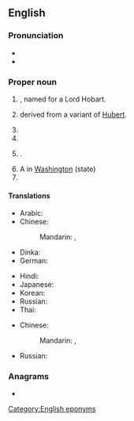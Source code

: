 ==English==
{{wikipedia}}

===Pronunciation===
* {{IPA|en|/ˈhəʊbɑːt/}}
* {{audio|en|En-au-Hobart.oga|Audio (AUS)}}

===Proper noun===
{{en-proper noun}}

# {{place|en|capital city|s/Tasmania|c/Australia}}, named for a Lord Hobart.
# {{surname|en|[[patronymic]] English|from=given names}} derived from a variant of [[Hubert]].
# {{place|en|city|s/Indiana}}
# {{place|en|village|s/New York}}
# {{place|en|city/county seat|co/Kiowa County|s/Oklahoma}}.
# A {{w|census-designated place}} in [[Washington]] (state)
# {{place|en|village|s/Wisconsin}}

====Translations====
{{trans-top|capital of Tasmania}}
* Arabic: {{t|ar|هُوبَارْت|m|tr=hubart}}
* Chinese:
*: Mandarin: {{t|cmn|霍巴特|tr=Huòbātè|sc=Hani}}, {{t+|cmn|荷巴特|tr=Hébātè|sc=Hani}}
* Dinka: {{t-needed|din}}
* German: {{t|de|Hobart}}
{{trans-mid}}
* Hindi: {{t|hi|होबार्ट}}
* Japanese: {{t|ja|ホバート|tr=Hobāto}}
* Korean: {{t|ko|^호바트}}
* Russian: {{t+|ru|Хо́барт|m}}
* Thai: {{t-needed|th}}
{{trans-bottom}}

{{trans-top|surname}}
* Chinese:
*: Mandarin: {{t|cmn|霍巴特|tr=Huòbātè|sc=Hani}}, {{t+|cmn|荷巴特|tr=Hébātè|sc=Hani}}
{{trans-mid}}
* Russian: {{t-needed|ru}}
{{trans-bottom}}

===Anagrams===
* {{anagrams|en|a=abhort|Thabor|athrob|brotha|hotbar}}

[[Category:English eponyms]]
